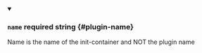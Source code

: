 
<details className="config-field" data-expandable="false" open>
<summary>

### `name` <span className="config-field-required" data-required="false">required</span> <span className="config-field-type">string</span> <span className="config-field-default"></span> <span className="config-field-enum"></span> {#plugin-name}

Name is the name of the init-container and NOT the plugin name

</summary>



</details>

